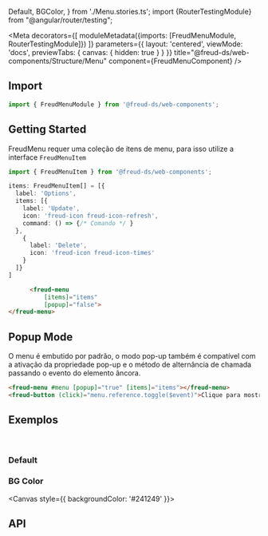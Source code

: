   Default,
  BGColor,
} from './Menu.stories.ts'; import {RouterTestingModule} from "@angular/router/testing";

<Meta
  decorators={[
    moduleMetadata({imports: [FreudMenuModule, RouterTestingModule]})
  ]}
  parameters={{
    layout: 'centered',
    viewMode: 'docs',
    previewTabs: {
      canvas: { hidden: true }
    }
  }}
  title="@freud-ds/web-components/Structure/Menu"
  component={FreudMenuComponent}
/>

<FreudHeaderComponent
  title="Menu"
  description="Um menu suspenso comum após clicar sobre algum elemento."
/>

## <a id="importing"></a>Import

```ts
import { FreudMenuModule } from '@freud-ds/web-components';
```

## Getting Started
FreudMenu requer uma coleção de itens de menu, para isso utilize a interface `FreudMenuItem`
```ts
import { FreudMenuItem } from '@freud-ds/web-components';

items: FreudMenuItem[] = [{
  label: 'Options',
  items: [{
    label: 'Update',
    icon: 'freud-icon freud-icon-refresh',
    command: () => {/* Comando */ }
  },
    {
      label: 'Delete',
      icon: 'freud-icon freud-icon-times'
    }
  ]}
]
```
```html
      <freud-menu
          [items]="items"
          [popup]="false">
</freud-menu>
```

## Popup Mode
O menu é embutido por padrão, o modo pop-up também é compatível com a ativação da propriedade pop-up e o método de alternância de chamada passando o evento do elemento âncora.

```html
<freud-menu #menu [popup]="true" [items]="items"></freud-menu>
<freud-button (click)="menu.reference.toggle($event)">Clique para mostrar menu!</freud-button>
```

## <a id="exemplos"></a>Exemplos
<br />

### Default
<Canvas>
  <Story story={Default}/>
</Canvas>

### BG Color
<Canvas style={{ backgroundColor: '#241249' }}>
  <Story story={BGColor}/>
</Canvas>

## <a id="api"></a>API

<ArgsTable of={FreudMenuComponent} />
